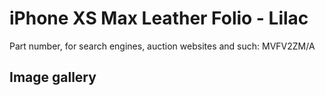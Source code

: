 
# iPhone XS Max Leather Folio - Lilac

Part number, for search engines, auction websites and such: MVFV2ZM/A

## Image gallery

<div style={{ width: '100%', maxWidth: '768px' }}>
<GalleryComponent
    images={[
      {
        original: "/everysource/MVFV2.webp",
        thumbnail: "/everypreview/MVFV2.webp",
      },
      {
        original: "/everysource/MVFV2_AV1_GOLD.webp",
        thumbnail: "/everypreview/MVFV2_AV1_GOLD.webp",
      },
      {
        original: "/everysource/MVFV2_AV1_SILVER.webp",
        thumbnail: "/everypreview/MVFV2_AV1_SILVER.webp",
      },
      {
        original: "/everysource/MVFV2_AV1_SPACE_GRAY.webp",
        thumbnail: "/everypreview/MVFV2_AV1_SPACE_GRAY.webp",
      },
      {
        original: "/everysource/MVFV2_AV2.webp",
        thumbnail: "/everypreview/MVFV2_AV2.webp",
      }
    ]}
  />
</div>